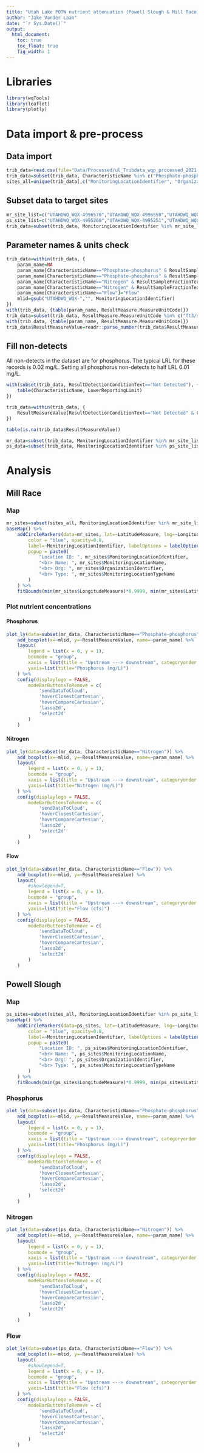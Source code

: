 ```yaml
---
title: "Utah Lake POTW nutrient attenuation (Powell Slough & Mill Race)"
author: "Jake Vander Laan"
date: "`r Sys.Date()`"
output:
  html_document:
    toc: true  
    toc_float: true
    fig_width: 1
---
```


# Libraries
```r
library(wqTools)
library(leaflet)
library(plotly)
```

# Data import & pre-process
## Data import
```r
trib_data=read.csv(file="Data/Processed/ul_Tribdata_wqp_processed_2021-03-02.csv")
trib_data=subset(trib_data, CharacteristicName %in% c("Phosphate-phosphorus","Nitrogen","Flow"))
sites_all=unique(trib_data[,c("MonitoringLocationIdentifier", "OrganizationIdentifier", "MonitoringLocationName", "MonitoringLocationTypeName", "LatitudeMeasure", "LongitudeMeasure")])
```

## Subset data to target sites
```r
mr_site_list=c("UTAHDWQ_WQX-4996570","UTAHDWQ_WQX-4996550","UTAHDWQ_WQX-4996555","UTAHDWQ_WQX-4996566","UTAHDWQ_WQX-4996630","UTAHDWQ_WQX-4996540") #Upstream to downstream order
ps_site_list=c("UTAHDWQ_WQX-4995260","UTAHDWQ_WQX-4995251","UTAHDWQ_WQX-4995252","UTAHDWQ_WQX-4995255","UTAHDWQ_WQX-4995256","UTAHDWQ_WQX-4995258","UTAHDWQ_WQX-4995210","UTAHDWQ_WQX-4995230") #Upstream to downstream order
trib_data=subset(trib_data, MonitoringLocationIdentifier %in% mr_site_list | MonitoringLocationIdentifier %in% ps_site_list)
```


## Parameter names & units check
```r
trib_data=within(trib_data, {
	param_name=NA
	param_name[CharacteristicName=="Phosphate-phosphorus" & ResultSampleFractionText=="Total"]="Total phosphorus"
	param_name[CharacteristicName=="Phosphate-phosphorus" & ResultSampleFractionText=="Dissolved"]="Dissolved phosphorus"
	param_name[CharacteristicName=="Nitrogen" & ResultSampleFractionText=="Total"]="Total nitrogen"
	param_name[CharacteristicName=="Nitrogen" & ResultSampleFractionText=="Dissolved"]="Dissolved nitrogen"
	param_name[CharacteristicName=="Flow"]="Flow"
	mlid=gsub("UTAHDWQ_WQX-","", MonitoringLocationIdentifier)
})
with(trib_data, {table(param_name, ResultMeasure.MeasureUnitCode)})
trib_data=subset(trib_data, ResultMeasure.MeasureUnitCode %in% c("ft3/sec","mg/l"))
with(trib_data, {table(param_name, ResultMeasure.MeasureUnitCode)})
trib_data$ResultMeasureValue=readr::parse_number(trib_data$ResultMeasureValue) #Note - 1 flow value was marked as <1, this is converted to 1 here
```

## Fill non-detects
All non-detects in the dataset are for phosphorus. The typical LRL for these records is 0.02 mg/L. Setting all phosphorus non-detects to half LRL 0.01 mg/L.
```r
with(subset(trib_data, ResultDetectionConditionText=="Not Detected"), {
	table(CharacteristicName, LowerReportingLimit)
})

trib_data=within(trib_data, {
	ResultMeasureValue[ResultDetectionConditionText=="Not Detected" & CharacteristicName=="Phosphate-phosphorus"]=0.01
})

table(is.na(trib_data$ResultMeasureValue))

mr_data=subset(trib_data, MonitoringLocationIdentifier %in% mr_site_list)
ps_data=subset(trib_data, MonitoringLocationIdentifier %in% ps_site_list)


```

# Analysis

## Mill Race
### Map
```r
mr_sites=subset(sites_all, MonitoringLocationIdentifier %in% mr_site_list)
baseMap() %>% 
	addCircleMarkers(data=mr_sites, lat=~LatitudeMeasure, lng=~LongitudeMeasure, group="Sites", 
		color = "blue", opacity=0.8,
		label=~MonitoringLocationIdentifier, labelOptions = labelOptions(noHide = T),
		popup = paste0(
			"Location ID: ", mr_sites$MonitoringLocationIdentifier,
			"<br> Name: ", mr_sites$MonitoringLocationName,
			"<br> Org: ", mr_sites$OrganizationIdentifier,
			"<br> Type: ", mr_sites$MonitoringLocationTypeName
		)
	) %>% 
	fitBounds(min(mr_sites$LongitudeMeasure)*0.9999, min(mr_sites$LatitudeMeasure)*0.9999, max(mr_sites$LongitudeMeasure)*1.0001, max(mr_sites$LatitudeMeasure)*1.0001)
```

### Plot nutrient concentrations

#### Phosphorus
```r
plot_ly(data=subset(mr_data, CharacteristicName=="Phosphate-phosphorus")) %>%
	add_boxplot(x=~mlid, y=~ResultMeasureValue, name=~param_name) %>% 
	layout(
		legend = list(x = 0, y = 1),
		boxmode = "group",
		xaxis = list(title = "Upstream ---> downstream", categoryorder = "array", categoryarray = c("4996570","4996550","4996555","4996566","4996630","4996540")),
		yaxis=list(title="Phosphorus (mg/L)")
	) %>% 
	config(displaylogo = FALSE,
		modeBarButtonsToRemove = c(
			'sendDataToCloud',
			'hoverClosestCartesian',
			'hoverCompareCartesian',
			'lasso2d',
			'select2d'
		)
	)

```

#### Nitrogen
```r
plot_ly(data=subset(mr_data, CharacteristicName=="Nitrogen")) %>%
	add_boxplot(x=~mlid, y=~ResultMeasureValue, name=~param_name) %>% 
	layout(
		legend = list(x = 0, y = 1),
		boxmode = "group",
		xaxis = list(title = "Upstream ---> downstream", categoryorder = "array", categoryarray = c("4996570","4996550","4996555","4996566","4996630","4996540")),
		yaxis=list(title="Nitrogen (mg/L)")
	) %>% 
	config(displaylogo = FALSE,
		modeBarButtonsToRemove = c(
			'sendDataToCloud',
			'hoverClosestCartesian',
			'hoverCompareCartesian',
			'lasso2d',
			'select2d'
		)
	)
```

#### Flow
```r
plot_ly(data=subset(mr_data, CharacteristicName=="Flow")) %>%
	add_boxplot(x=~mlid, y=~ResultMeasureValue) %>% 
	layout(
		#showlegend=T,
		legend = list(x = 0, y = 1),
		boxmode = "group",
		xaxis = list(title = "Upstream ---> downstream", categoryorder = "array", categoryarray = c("4996570","4996550","4996555","4996566","4996630","4996540")),
		yaxis=list(title="Flow (cfs)")
	) %>% 
	config(displaylogo = FALSE,
		modeBarButtonsToRemove = c(
			'sendDataToCloud',
			'hoverClosestCartesian',
			'hoverCompareCartesian',
			'lasso2d',
			'select2d'
		)
	)

```



## Powell Slough

### Map
```r
ps_sites=subset(sites_all, MonitoringLocationIdentifier %in% ps_site_list)
baseMap() %>% 
	addCircleMarkers(data=ps_sites, lat=~LatitudeMeasure, lng=~LongitudeMeasure, group="Sites", 
		color = "blue", opacity=0.8,
		label=~MonitoringLocationIdentifier, labelOptions = labelOptions(noHide = T),
		popup = paste0(
			"Location ID: ", ps_sites$MonitoringLocationIdentifier,
			"<br> Name: ", ps_sites$MonitoringLocationName,
			"<br> Org: ", ps_sites$OrganizationIdentifier,
			"<br> Type: ", ps_sites$MonitoringLocationTypeName
		)
	) %>% 
	fitBounds(min(ps_sites$LongitudeMeasure)*0.9999, min(ps_sites$LatitudeMeasure)*0.9999, max(ps_sites$LongitudeMeasure)*1.0001, max(ps_sites$LatitudeMeasure)*1.0001)
```

### Phosphorus
```r
plot_ly(data=subset(ps_data, CharacteristicName=="Phosphate-phosphorus")) %>%
	add_boxplot(x=~mlid, y=~ResultMeasureValue, name=~param_name) %>% 
	layout(
		legend = list(x = 0, y = 1),
		boxmode = "group",
		xaxis = list(title = "Upstream ---> downstream", categoryorder = "array", categoryarray = c("4995260","4995251","4995252","4995255","4995256","4995258","4995210","4995230")),
		yaxis=list(title="Phosphorus (mg/L)")
	) %>% 
	config(displaylogo = FALSE,
		modeBarButtonsToRemove = c(
			'sendDataToCloud',
			'hoverClosestCartesian',
			'hoverCompareCartesian',
			'lasso2d',
			'select2d'
		)
	)

```

### Nitrogen
```r
plot_ly(data=subset(ps_data, CharacteristicName=="Nitrogen")) %>%
	add_boxplot(x=~mlid, y=~ResultMeasureValue, name=~param_name) %>% 
	layout(
		legend = list(x = 0, y = 1),
		boxmode = "group",
		xaxis = list(title = "Upstream ---> downstream", categoryorder = "array", categoryarray = c("4995260","4995251","4995252","4995255","4995256","4995258","4995210","4995230")),
		yaxis=list(title="Nitrogen (mg/L)")
	) %>% 
	config(displaylogo = FALSE,
		modeBarButtonsToRemove = c(
			'sendDataToCloud',
			'hoverClosestCartesian',
			'hoverCompareCartesian',
			'lasso2d',
			'select2d'
		)
	)
```

### Flow
```r
plot_ly(data=subset(ps_data, CharacteristicName=="Flow")) %>%
	add_boxplot(x=~mlid, y=~ResultMeasureValue) %>% 
	layout(
		#showlegend=T,
		legend = list(x = 0, y = 1),
		boxmode = "group",
		xaxis = list(title = "Upstream ---> downstream", categoryorder = "array", categoryarray = c("4995260","4995251","4995252","4995255","4995256","4995258","4995210","4995230")),
		yaxis=list(title="Flow (cfs)")
	) %>% 
	config(displaylogo = FALSE,
		modeBarButtonsToRemove = c(
			'sendDataToCloud',
			'hoverClosestCartesian',
			'hoverCompareCartesian',
			'lasso2d',
			'select2d'
		)
	)

```


